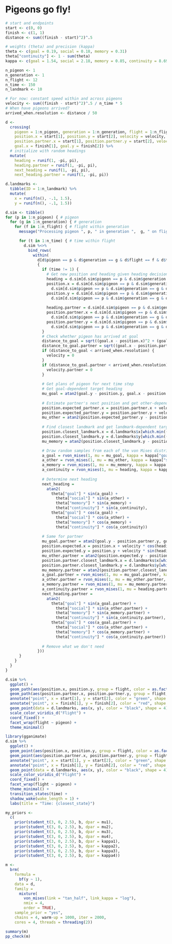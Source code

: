 <!-- Do NOT knit this document. It is part of a larger document. Instead knit the main document (my-apa-formatted-article) -->

# Pigeons go fly!

```r
# start and endpoints
start <- c(0, 0)
finish <- c(1, 1)
distance <- sum((finish - start)^2)^.5

# weights (theta) and precision (kappa)
theta <- c(goal = 0.19, social = 0.18, memory = 0.31)
theta["continuity"] <- 1 - sum(theta)
kappa <- c(goal = 1.54, social = 2.18, memory = 0.85, continuity = 8.69)

n_pigeon <- 1
n_generation <- 1
n_flight <- 12
n_time <- 150
n_landmark <- 10

# For now: constant speed within and across pigeons
velocity <- sum((finish - start)^2)^.5 / n_time * 5
# When have pigeons arrived?
arrived_when.resolution <- distance / 50

d <- 
  crossing(
    pigeon = 1:n_pigeon, generation = 1:n_generation, flight = 1:n_flight, time = 1:n_time, 
    position.x = start[1], position.y = start[2], velocity = velocity,
    position.partner.x = start[1], position.partner.y = start[2], velocity.partner = velocity,
    goal.x = finish[1], goal.y = finish[2]) %>%
  # initialize with random headings
  mutate(
    heading = runif(1, -pi, pi),
    heading.partner = runif(1, -pi, pi),
    next_heading = runif(1, -pi, pi),
    next_heading.partner = runif(1, -pi, pi))

d.landmarks <- 
  tibble(ID = 1:n_landmark) %>%
  mutate(
    x = runif(n(), -.1, 1.5),
    y = runif(n(), -.1, 1.5))

d.sim <- tibble()
for (p in 1:n_pigeon) { # pigeon
  for (g in 1:n_generation) { # generation
    for (f in 1:n_flight) { # flight within generation
      message("Processing pigeon ", p, " in generation ",  g, " on flight ", f)

      for (t in 1:n_time) { # time within flight
        d.sim %<>%
          bind_rows(
            within(
              d[d$pigeon == p & d$generation == g & d$flight == f & d$time == t,],
              {   
                if (time != 1) {
                  # Get new position and heading given heading decision and velocity from previous time point
                  heading = d.sim[d.sim$pigeon == p & d.sim$generation == g & d.sim$flight == f & d.sim$time == t - 1,]$next_heading
                  position.x = d.sim[d.sim$pigeon == p & d.sim$generation == g & d.sim$flight == f & d.sim$time == t - 1,]$position.x + 
                    d.sim[d.sim$pigeon == p & d.sim$generation == g & d.sim$flight == f & d.sim$time == t - 1,]$velocity * cos(heading)
                  position.y = d.sim[d.sim$pigeon == p & d.sim$generation == g & d.sim$flight == f & d.sim$time == t - 1,]$position.y + 
                    d.sim[d.sim$pigeon == p & d.sim$generation == g & d.sim$flight == f & d.sim$time == t - 1,]$velocity * sin(heading)
                  
                  heading.partner = d.sim[d.sim$pigeon == p & d.sim$generation == g & d.sim$flight == f & d.sim$time == t - 1,]$next_heading.partner
                  position.partner.x = d.sim[d.sim$pigeon == p & d.sim$generation == g & d.sim$flight == f & d.sim$time == t - 1,]$position.partner.x + 
                    d.sim[d.sim$pigeon == p & d.sim$generation == g & d.sim$flight == f & d.sim$time == t - 1,]$velocity.partner * cos(heading.partner)
                  position.partner.y = d.sim[d.sim$pigeon == p & d.sim$generation == g & d.sim$flight == f & d.sim$time == t - 1,]$position.partner.y + 
                    d.sim[d.sim$pigeon == p & d.sim$generation == g & d.sim$flight == f & d.sim$time == t - 1,]$velocity.partner * sin(heading.partner)
                }
                # Check whether pigeon has arrived at goal
                distance_to_goal = sqrt((goal.x - position.x)^2 + (goal.y - position.y)^2)
                distance_to_goal.partner = sqrt((goal.x - position.partner.x)^2 + (goal.y - position.partner.y)^2)
                if (distance_to_goal < arrived_when.resolution) {
                  velocity = 0
                }
                if (distance_to_goal.partner < arrived_when.resolution) {
                  velocity.partner = 0
                }
                
                # Get plans of pigeon for next time step
                # Get goal-dependent target heading
                mu_goal = atan2(goal.y - position.y, goal.x - position.x)
                
                # Estimate partner's next position and get other-dependent target heading
                position.expected_partner.x = position.partner.x + velocity.partner * cos(heading.partner)
                position.expected_partner.y = position.partner.y + velocity.partner * sin(heading.partner)
                mu_other = atan2(position.expected_partner.y - position.y, position.expected_partner.x - position.x)
                
                # Find closest landmark and get landmark-dependent target heading
                position.closest_landmark.x = d.landmarks$x[which.min((d.landmarks$x - position.x)^2 + (d.landmarks$y - position.y)^2)]
                position.closest_landmark.y = d.landmarks$y[which.min((d.landmarks$x - position.x)^2 + (d.landmarks$y - position.y)^2)]
                mu_memory = atan2(position.closest_landmark.y - position.y, position.closest_landmark.x - position.x)

                # Draw random samples from each of the von Mises distribution
                a_goal = rvon_mises(1, mu = mu_goal, kappa = kappa["goal"])
                a_other = rvon_mises(1, mu = mu_other, kappa = kappa["social"])
                a_memory = rvon_mises(1, mu = mu_memory, kappa = kappa["memory"])
                a_continuity = rvon_mises(1, mu = heading, kappa = kappa["continuity"])
                
                # Determine next heading
                next_heading = 
                  atan2(
                    theta["goal"] * sin(a_goal) +
                      theta["social"] * sin(a_other) +
                      theta["memory"] * sin(a_memory) +
                      theta["continuity"] * sin(a_continuity),
                    theta["goal"] * cos(a_goal) +
                      theta["social"] * cos(a_other) +
                      theta["memory"] * cos(a_memory) +
                      theta["continuity"] * cos(a_continuity))
                
                # Same for partner
                mu_goal.partner = atan2(goal.y - position.partner.y, goal.x - position.partner.x)
                position.expected.x = position.x + velocity * cos(heading)
                position.expected.y = position.y + velocity * sin(heading)
                mu_other.partner = atan2(position.expected.y - position.partner.y, position.expected.x - position.partner.x)
                position.partner.closest_landmark.x = d.landmarks$x[which.min((d.landmarks$x - position.partner.x)^2 + (d.landmarks$y - position.partner.y)^2)]
                position.partner.closest_landmark.y = d.landmarks$y[which.min((d.landmarks$x - position.partner.x)^2 + (d.landmarks$y - position.partner.y)^2)]
                mu_memory.partner = atan2(position.partner.closest_landmark.y - position.partner.y, position.partner.closest_landmark.x - position.partner.x)
                a_goal.partner = rvon_mises(1, mu = mu_goal.partner, kappa = kappa["goal"])
                a_other.partner = rvon_mises(1, mu = mu_other.partner, kappa = kappa["social"])
                a_memory.partner = rvon_mises(1, mu = mu_memory.partner, kappa = kappa["memory"])
                a_continuity.partner = rvon_mises(1, mu = heading.partner, kappa = kappa["continuity"])
                next_heading.partner = 
                  atan2(
                    theta["goal"] * sin(a_goal.partner) +
                      theta["social"] * sin(a_other.partner) +
                      theta["memory"] * sin(a_memory.partner) +
                      theta["continuity"] * sin(a_continuity.partner),
                    theta["goal"] * cos(a_goal.partner) +
                      theta["social"] * cos(a_other.partner) +
                      theta["memory"] * cos(a_memory.partner) +
                      theta["continuity"] * cos(a_continuity.partner))
                
                # Remove what we don't need
              }))
      }
    }
  }
}
``` 

```r
d.sim %>%
  ggplot() +
  geom_path(aes(position.x, position.y, group = flight, color = as.factor(flight)), linetype = 1,) +
  geom_path(aes(position.partner.x, position.partner.y, group = flight, color = as.factor(flight)), linetype = 2) +
  annotate("point", x = start[1], y = start[2], color = "green", shape = 1, size = 2) +
  annotate("point", x = finish[1], y = finish[2], color = "red", shape = 1, size = 2) +
  geom_point(data = d.landmarks, aes(x, y), color = "black", shape = 4) +
  scale_color_viridis_d("Flight") +
  coord_fixed() +
  facet_wrap(flight ~ pigeon) +
  theme_minimal()

library(gganimate)
d.sim %>%
  ggplot() +
  geom_point(aes(position.x, position.y, group = flight, color = as.factor(flight)), shape = 2, size = .8) +
  geom_point(aes(position.partner.x, position.partner.y, group = flight, color = as.factor(flight)), shape = 3, size = .8) +
  annotate("point", x = start[1], y = start[2], color = "green", shape = 1, size = 2) +
  annotate("point", x = finish[1], y = finish[2], color = "red", shape = 1, size = 2) +
  geom_point(data = d.landmarks, aes(x, y), color = "black", shape = 4) +
  scale_color_viridis_d("Flight") +
  coord_fixed() +
  facet_wrap(flight ~ pigeon) +
  theme_minimal() +
  transition_states(time) +
  shadow_wake(wake_length = 1) +
  labs(title = "Time: {closest_state}")
```


```r
my_priors <- 
  c(
    prior(student_t(3, 0, 2.5), b, dpar = mu1),
    prior(student_t(3, 0, 2.5), b, dpar = mu2),
    prior(student_t(3, 0, 2.5), b, dpar = mu3),
    prior(student_t(3, 0, 2.5), b, dpar = mu4),
    prior(student_t(3, 0, 2.5), b, dpar = kappa1),
    prior(student_t(3, 0, 2.5), b, dpar = kappa2),
    prior(student_t(3, 0, 2.5), b, dpar = kappa3),
    prior(student_t(3, 0, 2.5), b, dpar = kappa4))
```

```r
m <- 
  brm(
    formula = 
      bf(y ~ 1),
    data = d,
    family = 
      mixture(
        von_mises(link = "tan_half", link_kappa = "log"), 
        nmix = 4,
        order = TRUE),
    sample_prior = "yes",
    chains = 4, warm-up = 1000, iter = 2000,
    cores = 4, threads = threading(2))
```

```r
summary(m)
pp_check(m)
```


